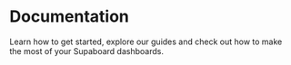 # Documentation

Learn how to get started, explore our guides and check out how to make the most of your Supaboard dashboards.
